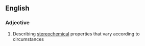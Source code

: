 ==English==

===Adjective===
{{en-adj}}

# Describing [[stereochemical]] properties that vary according to circumstances
